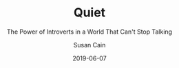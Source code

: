 ---
title: "Quiet"
subtitle: "The Power of Introverts in a World That Can't Stop Talking"
author: 'Susan Cain'
date: 2019-06-07
tags: ['Book']
excerpt: "I always thought I was shy and awkward. I don't do small talk and I never know what to talk about. Unless I'm with the right people. Susan showed me that I'm not shy, I'm an introvert and I'm not alone. It's completely normal what I feel and how I move about in the world. Now that I know that, I have the confidence to stand behind my own wants and needs. I understand why some things make me tired and drain energy, while others just don't seem to get enough of it. Thank you very very very much Susan."
cover: 'quiet.jpg'
links:
  amazon: "B004J4WNL2"
  goodreads: '8520610-quiet'
  kobo: "quiet-the-power-of-introverts-in-a-world-that-can-t-stop-talking"
id:
  asin: 'B004J4WNL2'
  isbn: '9780307352149'
published: true
---